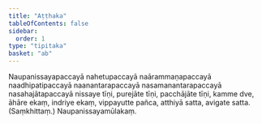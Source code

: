 ```yaml
---
title: "Aṭṭhaka"
tableOfContents: false
sidebar:
  order: 1
type: "tipitaka"
basket: "ab"
---
```



<DynamicBreadcrumb />

<Paragraph number="1731">
Naupanissayapaccayā nahetupaccayā naārammaṇapaccayā naadhipatipaccayā naanantarapaccayā nasamanantarapaccayā nasahajātapaccayā nissaye tīṇi, purejāte tīṇi, pacchājāte tīṇi, kamme dve, āhāre ekaṃ, indriye ekaṃ, vippayutte pañca, atthiyā satta, avigate satta. (Saṃkhittaṃ.)

</Paragraph>

<Paragraph number="1732" type="center">
Naupanissayamūlakaṃ.
</Paragraph>